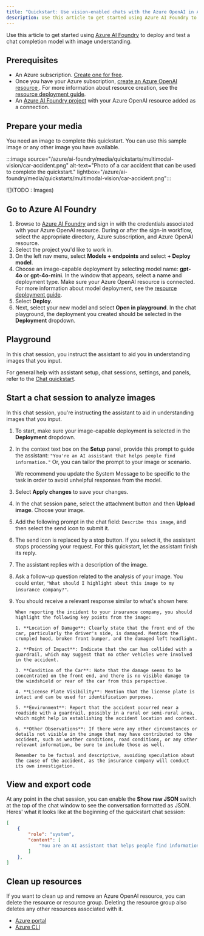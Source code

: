 ```yaml
---
title: "Quickstart: Use vision-enabled chats with the Azure OpenAI in Azure AI Foundry Models"
description: Use this article to get started using Azure AI Foundry to deploy and use an image-capable model.
---
```


Use this article to get started using [Azure AI Foundry](https://ai.azure.com/?cid=learnDocs) to deploy and test a chat completion model with image understanding. 


## Prerequisites

- An Azure subscription. <a href="https://azure.microsoft.com/free/ai-services" target="_blank">Create one for free</a>.
- Once you have your Azure subscription, <a href="/azure/ai-services/openai/how-to/create-resource?pivots=web-portal"  title="Create an Azure OpenAI resource."  target="_blank">create an Azure OpenAI resource </a>.
 For more information about resource creation, see the [resource deployment guide](/azure/ai-services/openai/how-to/create-resource).
- An [Azure AI Foundry project](/azure/ai-foundry/how-to/create-projects) with your Azure OpenAI resource added as a connection. 

## Prepare your media

You need an image to complete this quickstart. You can use this sample image or any other image you have available.

:::image source="/azure/ai-foundry/media/quickstarts/multimodal-vision/car-accident.png" alt-text="Photo of a car accident that can be used to complete the quickstart." lightbox="/azure/ai-foundry/media/quickstarts/multimodal-vision/car-accident.png":::
<Frame>
    ![](TODO : Images)
</Frame>

## Go to Azure AI Foundry

1. Browse to [Azure AI Foundry](https://ai.azure.com/?cid=learnDocs) and sign in with the credentials associated with your Azure OpenAI resource. During or after the sign-in workflow, select the appropriate directory, Azure subscription, and Azure OpenAI resource.
1. Select the project you'd like to work in.
1. On the left nav menu, select **Models + endpoints** and select **+ Deploy model**.
1. Choose an image-capable deployment by selecting model name: **gpt-4o** or **gpt-4o-mini**. In the window that appears, select a name and deployment type. Make sure your Azure OpenAI resource is connected. For more information about model deployment, see the [resource deployment guide](/azure/ai-services/openai/how-to/create-resource).
1. Select **Deploy**.
1. Next, select your new model and select **Open in playground**. In the chat playground, the deployment you created should be selected in the **Deployment** dropdown.



## Playground

In this chat session, you instruct the assistant to aid you in understanding images that you input.

For general help with assistant setup, chat sessions, settings, and panels, refer to the [Chat quickstart](/azure/ai-services/openai/chatgpt-quickstart?tabs=command-line&pivots=programming-language-studio). 


## Start a chat session to analyze images

In this chat session, you're instructing the assistant to aid in understanding images that you input. 
1. To start, make sure your image-capable deployment is selected in the **Deployment** dropdown.
1. In the context text box on the **Setup** panel, provide this prompt to guide the assistant: `"You're an AI assistant that helps people find information."` Or, you can tailor the prompt to your image or scenario.

    <Note>
    We recommend you update the System Message to be specific to the task in order to avoid unhelpful responses from the model.
    </Note>
1. Select **Apply changes** to save your changes. 
1. In the chat session pane, select the attachment button and then **Upload image**. Choose your image.
1. Add the following prompt in the chat field: `Describe this image`, and then select the send icon to submit it.
1. The send icon is replaced by a stop button. If you select it, the assistant stops processing your request. For this quickstart, let the assistant finish its reply.
1. The assistant replies with a description of the image.
1. Ask a follow-up question related to the analysis of your image. You could enter, `"What should I highlight about this image to my insurance company?"`.
1. You should receive a relevant response similar to what's shown here:
    ```
    When reporting the incident to your insurance company, you should highlight the following key points from the image:  
       
    1. **Location of Damage**: Clearly state that the front end of the car, particularly the driver's side, is damaged. Mention the crumpled hood, broken front bumper, and the damaged left headlight.  
       
    2. **Point of Impact**: Indicate that the car has collided with a guardrail, which may suggest that no other vehicles were involved in the accident.  
       
    3. **Condition of the Car**: Note that the damage seems to be concentrated on the front end, and there is no visible damage to the windshield or rear of the car from this perspective.  
       
    4. **License Plate Visibility**: Mention that the license plate is intact and can be used for identification purposes.  
       
    5. **Environment**: Report that the accident occurred near a roadside with a guardrail, possibly in a rural or semi-rural area, which might help in establishing the accident location and context.  
       
    6. **Other Observations**: If there were any other circumstances or details not visible in the image that may have contributed to the accident, such as weather conditions, road conditions, or any other relevant information, be sure to include those as well.  
       
    Remember to be factual and descriptive, avoiding speculation about the cause of the accident, as the insurance company will conduct its own investigation.
    ```
## View and export code

At any point in the chat session, you can enable the **Show raw JSON** switch at the top of the chat window to see the conversation formatted as JSON. Heres' what it looks like at the beginning of the quickstart chat session:

```json
[
	{
		"role": "system",
		"content": [
			"You are an AI assistant that helps people find information."
		]
	},
]
```



## Clean up resources

If you want to clean up and remove an Azure OpenAI resource, you can delete the resource or resource group. Deleting the resource group also deletes any other resources associated with it.

- [Azure portal](../../../ai-services/multi-service-resource)
- [Azure CLI](../../../ai-services/multi-service-resource)


